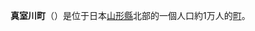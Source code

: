{{日本町村|
自治體名=真室川|
町村=町|
圖像=[[File:Ogati-touge.jpg|240px]]|
圖像說明=[[南澤山|南澤山]]與[[雄勝鞍部|雄勝鞍部]]（院內鞍部）|
町村章=|
日文原名=真室川町|
平假名=まむろがわまち|
羅馬字拼音=Mamurogawa-machi|
都道府縣=山形縣|
支廳=|
郡=最上郡|
編號=06364-9|
面積=374.29|
邊界未定=|
人口=9,721|
統計時間= |
自治體=-{[[新庄市|新庄市]]}-、[[酒田市|酒田市]]、[[金山町_(山形縣)|金山町]]、[[鮭川村|鮭川村]]、<br />[[秋田縣|秋田縣]]：[[湯澤市|湯澤市]]、[[由利本莊市|由利本莊市]]|
樹=梅|
花=梅花|
鳥=|
其他象徵物= |
其他象徵= |
郵遞區號=999-5312|
所在地=最上郡真室川町大字新町127-5­|
電話號碼=233-62-2111|
外部連結=http://www.town.mamurogawa.yamagata.jp/|
經度=|
緯度=|
地圖=|
註記=
}}
'''真室川町'''（{{jpn|j=真室川|hg=まむろがわまち|rm=Mamurogawa machi|f=y}}）是位于日本[[山形縣|山形縣]]北部的一個人口約1万人的[[町|町]]。

{{山形縣}}{{Authority control}}